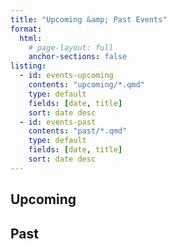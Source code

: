 ```yaml
---
title: "Upcoming &amp; Past Events"
format:
  html:
    # page-layout: full
    anchor-sections: false
listing:
  - id: events-upcoming
    contents: "upcoming/*.qmd"
    type: default
    fields: [date, title]
    sort: date desc
  - id: events-past
    contents: "past/*.qmd"
    type: default
    fields: [date, title]
    sort: date desc
---
```


## Upcoming

:::{#events-upcoming}
:::

## Past

:::{#events-past}
:::
